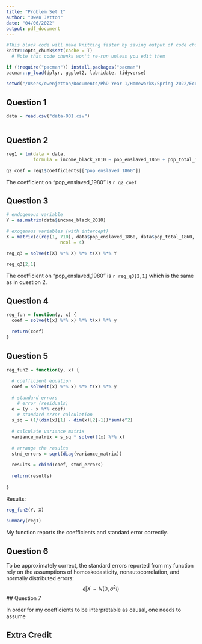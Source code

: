 ```yaml
---
title: "Problem Set 1"
author: "Owen Jetton"
date: "04/06/2022"
output: pdf_document
---
```


```r
#This block code will make knitting faster by saving output of code chunks.
knitr::opts_chunk$set(cache = T)
  # Note that code chunks won't re-run unless you edit them

if (!require("pacman")) install.packages("pacman")
pacman::p_load(dplyr, ggplot2, lubridate, tidyverse)

setwd("/Users/owenjetton/Documents/PhD Year 1/Homeworks/Spring 2022/Econometrics-Spring-22")

```

## Question 1

```r
data = read.csv("data-001.csv")



```


## Question 2

```r

reg1 = lm(data = data,
          formula = income_black_2010 ~ pop_enslaved_1860 + pop_total_1860 + pop_total_2010)

q2_coef = reg1$coefficients[["pop_enslaved_1860"]]

```

The coefficient on "pop_enslaved_1980" is `r q2_coef`


## Question 3

```r
# endogenous variable
Y = as.matrix(data$income_black_2010)

# exogenous variables (with intercept)
X = matrix(c(rep(1, 710), data$pop_enslaved_1860, data$pop_total_1860, data$pop_total_2010), 
                    ncol = 4)

reg_q3 = solve(t(X) %*% X) %*% t(X) %*% Y

reg_q3[2,1]
```

The coefficient on "pop_enslaved_1980" is `r reg_q3[2,1]` which is the same as in question 2.


## Question 4

```r

reg_fun = function(y, x) {
  coef = solve(t(x) %*% x) %*% t(x) %*% y
  
  return(coef)
}

```

## Question 5

```r

reg_fun2 = function(y, x) {
  
  # coefficient equation
  coef = solve(t(x) %*% x) %*% t(x) %*% y
  
  # standard errors
    # error (residuals)
  e = (y - x %*% coef)
    # standard error calculation
  s_sq = (1/(dim(x)[1] - dim(x)[2]-1))*sum(e^2)
  
  # calculate variance matrix
  variance_matrix = s_sq * solve(t(x) %*% x)
  
  # arrange the results
  stnd_errors = sqrt(diag(variance_matrix))
  
  results = cbind(coef, stnd_errors)
  
  return(results)
  
}

```

Results:

```r
reg_fun2(Y, X)

summary(reg1)

```

My function reports the coefficients and standard error correctly.

## Question 6

To be approximately correct, the standard errors reported from my function rely on the assumptions of homoskedasticity, nonautocorrelation, and normally distributed errors: 
$$ \epsilon | X \sim N(0, \sigma^2 I) $$ 
## Question 7

In order for my coefficients to be interpretable as causal, one needs to assume




## Extra Credit



